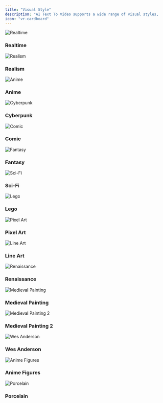 ```yaml
---
title: "Visual Style"
description: "AI Text To Video supports a wide range of visual styles, allowing you to customize the look and feel of your generated videos. This flexibility enables you to create videos that match your brand's unique aesthetic or align with specific themes and genres."
icon: "vr-cardboard"
---
```


<div
  style={{
    display: "flex",
    flexWrap: "wrap",
    gap: "12px",
  }}
>
  <div
    style={{
      textAlign: "center",
    }}
  >
    <img
      src="https://d4up8b6dpeb61.cloudfront.net/images/t2v_styles/qr-t2v-style-realtime.png"
      alt="Realtime"
      style={{
        width: "100%",
        maxWidth: "170px",
        borderRadius: "8px",
        margin: "0",
        padding: "0",
      }}
    />
    <h3 style={{ marginTop: "5px", paddingTop: "0" }}>Realtime</h3>
  </div>
  <div style={{ textAlign: "center" }}>
    <img
      src="https://d4up8b6dpeb61.cloudfront.net/images/t2v_styles/qr-t2v-style-realism.png"
      alt="Realism"
      style={{
        width: "100%",
        maxWidth: "170px",
        borderRadius: "8px",
        margin: "0",
        padding: "0",
      }}
    />
    <h3 style={{ marginTop: "5px", paddingTop: "0" }}>Realism</h3>
  </div>
  <div style={{ textAlign: "center" }}>
    <img
      src="https://d4up8b6dpeb61.cloudfront.net/images/t2v_styles/qr-t2v-style-anime.png"
      alt="Anime"
      style={{
        width: "100%",
        maxWidth: "170px",
        borderRadius: "8px",
        margin: "0",
        padding: "0",
      }}
    />
    <h3 style={{ marginTop: "5px", paddingTop: "0" }}>Anime</h3>
  </div>
  <div style={{ textAlign: "center" }}>
    <img
      src="https://d4up8b6dpeb61.cloudfront.net/images/t2v_styles/qr-t2v-style-cyberpunk.png"
      alt="Cyberpunk"
      style={{
        width: "100%",
        maxWidth: "170px",
        borderRadius: "8px",
        margin: "0",
        padding: "0",
      }}
    />
    <h3 style={{ marginTop: "5px", paddingTop: "0" }}>Cyberpunk</h3>
  </div>
  <div style={{ textAlign: "center" }}>
    <img
      src="https://d4up8b6dpeb61.cloudfront.net/images/t2v_styles/qr-t2v-style-comic.png"
      alt="Comic"
      style={{
        width: "100%",
        maxWidth: "170px",
        borderRadius: "8px",
        margin: "0",
        padding: "0",
      }}
    />
    <h3 style={{ marginTop: "5px", paddingTop: "0" }}>Comic</h3>
  </div>
  <div style={{ textAlign: "center" }}>
    <img
      src="https://d4up8b6dpeb61.cloudfront.net/images/t2v_styles/qr-t2v-style-fantasy.png"
      alt="Fantasy"
      style={{
        width: "100%",
        maxWidth: "170px",
        borderRadius: "8px",
        margin: "0",
        padding: "0",
      }}
    />
    <h3 style={{ marginTop: "5px", paddingTop: "0" }}>Fantasy</h3>
  </div>
  <div style={{ textAlign: "center" }}>
    <img
      src="https://d4up8b6dpeb61.cloudfront.net/images/t2v_styles/qr-t2v-style-scifi.png"
      alt="Sci-Fi"
      style={{
        width: "100%",
        maxWidth: "170px",
        borderRadius: "8px",
        margin: "0",
        padding: "0",
      }}
    />
    <h3 style={{ marginTop: "5px", paddingTop: "0" }}>Sci-Fi</h3>
  </div>
  <div style={{ textAlign: "center" }}>
    <img
      src="https://d4up8b6dpeb61.cloudfront.net/images/t2v_styles/qr-t2v-style-lego.png"
      alt="Lego"
      style={{
        width: "100%",
        maxWidth: "170px",
        borderRadius: "8px",
        margin: "0",
        padding: "0",
      }}
    />
    <h3 style={{ marginTop: "5px", paddingTop: "0" }}>Lego</h3>
  </div>
  <div style={{ textAlign: "center" }}>
    <img
      src="https://d4up8b6dpeb61.cloudfront.net/images/t2v_styles/qr-t2v-style-pixel_art.png"
      alt="Pixel Art"
      style={{
        width: "100%",
        maxWidth: "170px",
        borderRadius: "8px",
        margin: "0",
        padding: "0",
      }}
    />
    <h3 style={{ marginTop: "5px", paddingTop: "0" }}>Pixel Art</h3>
  </div>
  <div style={{ textAlign: "center" }}>
    <img
      src="https://d4up8b6dpeb61.cloudfront.net/images/t2v_styles/qr-t2v-style-line_art.png"
      alt="Line Art"
      style={{
        width: "100%",
        maxWidth: "170px",
        borderRadius: "8px",
        margin: "0",
        padding: "0",
      }}
    />
    <h3 style={{ marginTop: "5px", paddingTop: "0" }}>Line Art</h3>
  </div>
  <div style={{ textAlign: "center" }}>
    <img
      src="https://d4up8b6dpeb61.cloudfront.net/images/t2v_styles/qr-t2v-style-renaissance.png"
      alt="Renaissance"
      style={{
        width: "100%",
        maxWidth: "170px",
        borderRadius: "8px",
        margin: "0",
        padding: "0",
      }}
    />
    <h3 style={{ marginTop: "5px", paddingTop: "0" }}>Renaissance</h3>
  </div>
  <div style={{ textAlign: "center" }}>
    <img
      src="https://d4up8b6dpeb61.cloudfront.net/images/t2v_styles/qr-t2v-style-medieval_painting.png"
      alt="Medieval Painting"
      style={{
        width: "100%",
        maxWidth: "170px",
        borderRadius: "8px",
        margin: "0",
        padding: "0",
      }}
    />
    <h3 style={{ marginTop: "5px", paddingTop: "0" }}>Medieval Painting</h3>
  </div>
  <div style={{ textAlign: "center" }}>
    <img
      src="https://d4up8b6dpeb61.cloudfront.net/images/t2v_styles/qr-t2v-style-medieval_painting2.png"
      alt="Medieval Painting 2"
      style={{
        width: "100%",
        maxWidth: "170px",
        borderRadius: "8px",
        margin: "0",
        padding: "0",
      }}
    />
    <h3 style={{ marginTop: "5px", paddingTop: "0" }}>Medieval Painting 2</h3>
  </div>
  <div style={{ textAlign: "center" }}>
    <img
      src="https://d4up8b6dpeb61.cloudfront.net/images/t2v_styles/qr-t2v-style-wes_anderson.png"
      alt="Wes Anderson"
      style={{
        width: "100%",
        maxWidth: "170px",
        borderRadius: "8px",
        margin: "0",
        padding: "0",
      }}
    />
    <h3 style={{ marginTop: "5px", paddingTop: "0" }}>Wes Anderson</h3>
  </div>
  <div style={{ textAlign: "center" }}>
    <img
      src="https://d4up8b6dpeb61.cloudfront.net/images/t2v_styles/qr-t2v-style-anime_figures.png"
      alt="Anime Figures"
      style={{
        width: "100%",
        maxWidth: "170px",
        borderRadius: "8px",
        margin: "0",
        padding: "0",
      }}
    />
    <h3 style={{ marginTop: "5px", paddingTop: "0" }}>Anime Figures</h3>
  </div>
  <div style={{ textAlign: "center" }}>
    <img
      src="https://d4up8b6dpeb61.cloudfront.net/images/t2v_styles/qr-t2v-style-porcelain.png"
      alt="Porcelain"
      style={{
        width: "100%",
        maxWidth: "170px",
        borderRadius: "8px",
        margin: "0",
        padding: "0",
      }}
    />
    <h3 style={{ marginTop: "5px", paddingTop: "0" }}>Porcelain</h3>
  </div>
</div>
